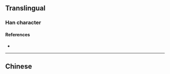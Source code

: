 {{also|慟}}
{{character info}}
==Translingual==

===Han character===
{{Han char|rn=61|rad=心|as=11|sn=15|four=|canj=HSP|ids=⿱動心}}

====References====
* {{Han ref|kx=0401.360|dkj=11104|hdz=42343.040|uh=6185|ud=24965}}

----

==Chinese==
{{zh-see|慟}}